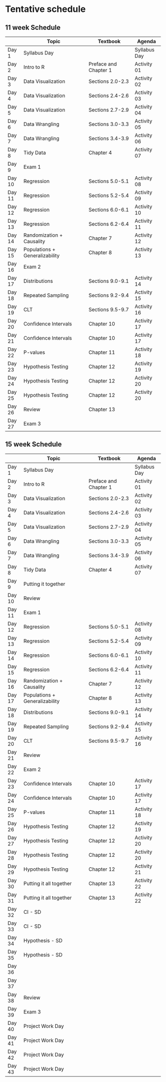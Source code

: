 # Tentative schedule {.unnumbered}

## 11 week Schedule

|        | Topic                          | Textbook              | Agenda       |
|--------|--------------------------------|-----------------------|--------------|
| Day 1  | Syllabus Day                   |                       | Syllabus Day |
| Day 2  | Intro to R                     | Preface and Chapter 1 | Activity 01  |
| Day 3  | Data Visualization             | Sections 2.0-2.3      | Activity 02  |
| Day 4  | Data Visualization             | Sections 2.4-2.6      | Activity 03  |
| Day 5  | Data Visualization             | Sections 2.7-2.9      | Activity 04  |
| Day 6  | Data Wrangling                 | Sections 3.0-3.3      | Activity 05  |
| Day 7  | Data Wrangling                 | Sections 3.4-3.9      | Activity 06  |
| Day 8  | Tidy Data                      | Chapter 4             | Activity 07  |
| Day 9  | Exam 1                         |                       |              |
| Day 10 | Regression                     | Sections 5.0-5.1      | Activity 08  |
| Day 11 | Regression                     | Sections 5.2-5.4      | Activity 09  |
| Day 12 | Regression                     | Sections 6.0-6.1      | Activity 10  |
| Day 13 | Regression                     | Sections 6.2-6.4      | Activity 11  |
| Day 14 | Randomization + Causality      | Chapter 7             | Activity 12  |
| Day 15 | Populations + Generalizability | Chapter 8             | Activity 13  |
| Day 16 | Exam 2                         |                       |              |
| Day 17 | Distributions                  | Sections 9.0-9.1      | Activity 14  |
| Day 18 | Repeated Sampling              | Sections 9.2-9.4      | Activity 15  |
| Day 19 | CLT                            | Sections 9.5-9.7      | Activity 16  |
| Day 20 | Confidence Intervals           | Chapter 10            | Activity 17  |
| Day 21 | Confidence Intervals           | Chapter 10            | Activity 17  |
| Day 22 | P-values                       | Chapter 11            | Activity 18  |
| Day 23 | Hypothesis Testing             | Chapter 12            | Activity 19  |
| Day 24 | Hypothesis Testing             | Chapter 12            | Activity 20  |
| Day 25 | Hypothesis Testing             | Chapter 12            | Activity 20  |
| Day 26 | Review                         | Chapter 13            |              |
| Day 27 | Exam 3                         |                       |              |

## 15 week Schedule

|        | Topic                          | Textbook              | Agenda       |
|--------|--------------------------------|-----------------------|--------------|
| Day 1  | Syllabus Day                   |                       | Syllabus Day |
| Day 2  | Intro to R                     | Preface and Chapter 1 | Activity 01  |
| Day 3  | Data Visualization             | Sections 2.0-2.3      | Activity 02  |
| Day 4  | Data Visualization             | Sections 2.4-2.6      | Activity 03  |
| Day 5  | Data Visualization             | Sections 2.7-2.9      | Activity 04  |
| Day 6  | Data Wrangling                 | Sections 3.0-3.3      | Activity 05  |
| Day 7  | Data Wrangling                 | Sections 3.4-3.9      | Activity 06  |
| Day 8  | Tidy Data                      | Chapter 4             | Activity 07  |
| Day 9  | Putting it together            |                       |              |
| Day 10 | Review                         |                       |              |
| Day 11 | Exam 1                         |                       |              |
| Day 12 | Regression                     | Sections 5.0-5.1      | Activity 08  |
| Day 13 | Regression                     | Sections 5.2-5.4      | Activity 09  |
| Day 14 | Regression                     | Sections 6.0-6.1      | Activity 10  |
| Day 15 | Regression                     | Sections 6.2-6.4      | Activity 11  |
| Day 16 | Randomization + Causality      | Chapter 7             | Activity 12  |
| Day 17 | Populations + Generalizability | Chapter 8             | Activity 13  |
| Day 18 | Distributions                  | Sections 9.0-9.1      | Activity 14  |
| Day 19 | Repeated Sampling              | Sections 9.2-9.4      | Activity 15  |
| Day 20 | CLT                            | Sections 9.5-9.7      | Activity 16  |
| Day 21 | Review                         |                       |              |
| Day 22 | Exam 2                         |                       |              |
| Day 23 | Confidence Intervals           | Chapter 10            | Activity 17  |
| Day 24 | Confidence Intervals           | Chapter 10            | Activity 17  |
| Day 25 | P-values                       | Chapter 11            | Activity 18  |
| Day 26 | Hypothesis Testing             | Chapter 12            | Activity 19  |
| Day 27 | Hypothesis Testing             | Chapter 12            | Activity 20  |
| Day 28 | Hypothesis Testing             | Chapter 12            | Activity 20  |
| Day 29 | Hypothesis Testing             | Chapter 12            | Activity 21  |
| Day 30 | Putting it all together        | Chapter 13            | Activity 22  |
| Day 31 | Putting it all together        | Chapter 13            | Activity 22  |
| Day 32 | CI - SD                        |                       |              |
| Day 33 | CI - SD                        |                       |              |
| Day 34 | Hypothesis - SD                |                       |              |
| Day 35 | Hypothesis - SD                |                       |              |
| Day 36 |                                |                       |              |
| Day 37 |                                |                       |              |
| Day 38 | Review                         |                       |              |
| Day 39 | Exam 3                         |                       |              |
| Day 40 | Project Work Day               |                       |              |
| Day 41 | Project Work Day               |                       |              |
| Day 42 | Project Work Day               |                       |              |
| Day 43 | Project Work Day               |                       |              |
